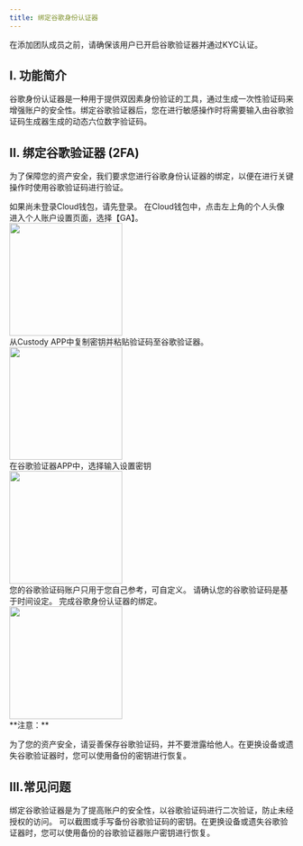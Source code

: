 ```yaml
---
title: 绑定谷歌身份认证器
---
```


<Tip>
在添加团队成员之前，请确保该用户已开启谷歌验证器并通过KYC认证。
</Tip>

## I. 功能简介

谷歌身份认证器是一种用于提供双因素身份验证的工具，通过生成一次性验证码来增强账户的安全性。绑定谷歌验证器后，您在进行敏感操作时将需要输入由谷歌验证码生成器生成的动态六位数字验证码。


## II. 绑定谷歌验证器 (2FA)

为了保障您的资产安全，我们要求您进行谷歌身份认证器的绑定，以便在进行关键操作时使用谷歌验证码进行验证。

<Steps>
<Step title="打开Cloud钱包">
    如果尚未登录Cloud钱包，请先登录。
</Step>
<Step title="进入个人账户设置">
    在Cloud钱包中，点击左上角的个人头像
</Step>
<Step title="选择GA设置">
    进入个人账户设置页面，选择【GA】。
   <div className="w-full flex items-center justify-center">
    <img src="/images/user-guide/accountcn.jpg" width="200"/>
</div>
</Step>
<Step title="绑定谷歌验证页面">
    从Custody APP中复制密钥并粘贴验证码至谷歌验证器。
      <div className="w-full flex items-center justify-center">
    <img src="/images/user-guide/gacn.png" width="200"/>
</div>
</Step>
<Step title="打开谷歌验证器APP">
    在谷歌验证器APP中，选择输入设置密钥
   <div className="w-full flex items-center justify-center">
    <img src="/images/user-guide/ga1cn.png" width="200"/>
</div>
</Step>
<Step title="完成绑定">
    您的谷歌验证码账户只用于您自己参考，可自定义。 
    请确认您的谷歌验证码是基于时间设定。
    完成谷歌身份认证器的绑定。
       <div className="w-full flex items-center justify-center">
    <img src="/images/user-guide/ga2cn.png" width="200"/>
</div>
</Step>
</Steps>

<warning>
**注意：** 

为了您的资产安全，请妥善保存谷歌验证码，并不要泄露给他人。在更换设备或遗失谷歌验证器时，您可以使用备份的密钥进行恢复。
</warning>

## III.常见问题

<Accordion title="为什么需要绑定谷歌验证器？">
绑定谷歌验证器是为了提高账户的安全性，以谷歌验证码进行二次验证，防止未经授权的访问。
</Accordion>

<Accordion title="如何备份谷歌验证码？">
可以截图或手写备份谷歌验证码的密钥。在更换设备或遗失谷歌验证器时，您可以使用备份的谷歌验证器账户密钥进行恢复。
</Accordion>

